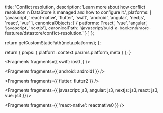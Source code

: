 
  title: 'Conflict resolution',
  description:
    'Learn more about how conflict resolution in DataStore is managed and how to configure it.',
  platforms: [
    'javascript',
    'react-native',
    'flutter',
    'swift',
    'android',
    'angular',
    'nextjs',
    'react',
    'vue'
  ],
  canonicalObjects: [
    {
      platforms: ['react', 'vue', 'angular', 'javascript', 'nextjs'],
      canonicalPath:
        '/javascript/build-a-backend/more-features/datastore/conflict-resolution/'
    }
  ]
};

  return getCustomStaticPath(meta.platforms);
};

  return {
    props: {
      platform: context.params.platform,
      meta
    }
  };
}


<Fragments fragments={{ swift: ios0 }} />


<Fragments fragments={{ android: android1 }} />


<Fragments fragments={{ flutter: flutter2 }} />


<Fragments
  fragments={{
    javascript: js3,
    angular: js3,
    nextjs: js3,
    react: js3,
    vue: js3
  }}
/>


<Fragments fragments={{ 'react-native': reactnative0 }} />
